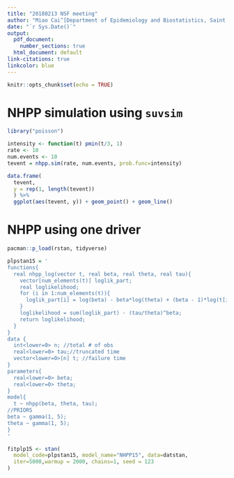 ---
title: "20180213 NSF meeting"
author: "Miao Cai^[Department of Epidemiology and Biostatistics, Saint Louis University. Email: [miao.cai@slu.edu](mailto:miao.cai@slu.edu)]"
date: "`r Sys.Date()`"
output:
  pdf_document: 
    number_sections: true
  html_document: default
link-citations: true
linkcolor: blue
---

```{r setup, include=FALSE}
knitr::opts_chunk$set(echo = TRUE)
```

# NHPP simulation using `suvsim`

```{r}
library("poisson")

intensity <- function(t) pmin(t/3, 1)
rate <- 10
num.events <- 10
tevent = nhpp.sim(rate, num.events, prob.func=intensity)

data.frame(
  tevent, 
  y = rep(1, length(tevent))
  ) %>% 
  ggplot(aes(tevent, y)) + geom_point() + geom_line()
```


# NHPP using one driver

```{r}
pacman::p_load(rstan, tidyverse)

plpstan15 = '
functions{
  real nhpp_log(vector t, real beta, real theta, real tau){
    vector[num_elements(t)] loglik_part;
    real loglikelihood;
    for (i in 1:num_elements(t)){
      loglik_part[i] = log(beta) - beta*log(theta) + (beta - 1)*log(t[i]);
    }
    loglikelihood = sum(loglik_part) - (tau/theta)^beta;
    return loglikelihood;
  }
}
data {
  int<lower=0> n; //total # of obs
  real<lower=0> tau;//truncated time
  vector<lower=0>[n] t; //failure time
}
parameters{
  real<lower=0> beta;
  real<lower=0> theta;
}
model{
  t ~ nhpp(beta, theta, tau);
//PRIORS
beta ~ gamma(1, 5);
theta ~ gamma(1, 5);
}
'

fitplp15 <- stan(
  model_code=plpstan15, model_name="NHPP15", data=datstan, 
  iter=5000,warmup = 2000, chains=1, seed = 123
)
```

